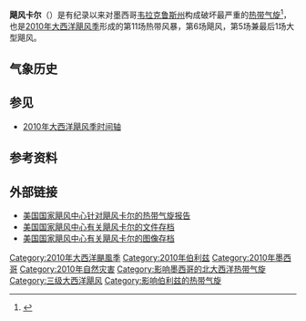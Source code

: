 {{Infobox Hurricane
| Name=飓风卡尔<br />{{lang|en|Hurricane Karl}}
| Type=飓风
| Year=2010
| Basin=Atl
| Image location=Hurricane Karl 2010-09-16 1720Z.jpg
| Image name=由泰拉[[卫星|卫星]]拍摄到的飓风卡尔图像
| Formed=2010年9月14日
| Dissipated=2010年9月18日
| 1-min winds=110
| Pressure=956
| Damages=3090
| Fatalities=共22人
| Areas=[[伯利兹|伯利兹]]、[[尤卡坦半岛|尤卡坦半岛]]、[[韦拉克鲁斯州|韦拉克鲁斯州]]
| Hurricane season=[[2010年大西洋飓风季|2010年大西洋飓风季]]
}}
'''飓风卡尔'''（{{lang-en|Hurricane Karl}}）是有纪录以来对墨西哥[[韦拉克鲁斯州|韦拉克鲁斯州]]构成破坏最严重的[[热带气旋|热带气旋]]<ref>{{cite web | archiveurl = https://web.archive.org/web/20120321170813/http://www.cronicadelpoder.com/general/201012/tras-temporada-de-huracanes-recuento-de-danos | author = Unattributed | publisher = Crónica del Poder | date = 2010-12-14 | accessdate = 2012-03-21 | title = Tras temporada de huracanes, recuento de daños | archivedate = 2012-03-21 | deadurl = yes | url = http://www.cronicadelpoder.com/general/201012/tras-temporada-de-huracanes-recuento-de-danos}}</ref>，也是[[2010年大西洋飓风季|2010年大西洋飓风季]]形成的第11场热带风暴，第6场飓风，第5场兼最后1场大型飓风。

== 气象历史 ==
{{storm path|Karl 2010 track.png}}

== 参见 ==
{{Portal|热带气旋}}
* [[2010年大西洋飓风季时间轴|2010年大西洋飓风季时间轴]]

== 参考资料 ==
{{reflist|colwidth=30em}}

== 外部链接 ==
{{Commons category|Hurricane Karl (2010)}}
* [https://web.archive.org/web/20130531171030/http://www.nhc.noaa.gov/pdf/TCR-AL132010_Karl.pdf 美国国家飓风中心针对飓风卡尔的热带气旋报告]
* [http://www.nhc.noaa.gov/archive/2010/KARL.shtml 美国国家飓风中心有关飓风卡尔的文件存档] {{Wayback|url=http://www.nhc.noaa.gov/archive/2010/KARL.shtml |date=20210319005256 }}
* [http://www.nhc.noaa.gov/archive/2010/KARL_graphics.shtml 美国国家飓风中心有关飓风卡尔的图像存档] {{Wayback|url=http://www.nhc.noaa.gov/archive/2010/KARL_graphics.shtml |date=20210323173911 }}
{{2010 Atlantic hurricane season buttons}}

[[Category:2010年大西洋颶風季|Category:2010年大西洋颶風季]]
[[Category:2010年伯利兹|Category:2010年伯利兹]]
[[Category:2010年墨西哥|Category:2010年墨西哥]]
[[Category:2010年自然灾害|Category:2010年自然灾害]]
[[Category:影响墨西哥的北大西洋热带气旋|Category:影响墨西哥的北大西洋热带气旋]]
[[Category:三级大西洋飓风|Category:三级大西洋飓风]]
[[Category:影响伯利兹的热带气旋|Category:影响伯利兹的热带气旋]]